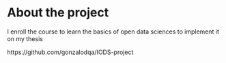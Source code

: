 
# About the project

I enroll the course to learn the basics of open data sciences to implement it on my thesis

https://github.com/gonzalodqa/IODS-project